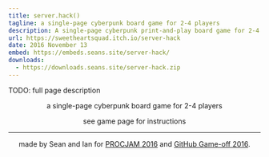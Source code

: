 ```yaml
---
title: server.hack()
tagline: a single-page cyberpunk board game for 2-4 players
description: A single-page cyberpunk print-and-play board game for 2-4 players.
url: https://sweetheartsquad.itch.io/server-hack
date: 2016 November 13
embed: https://embeds.seans.site/server-hack/
downloads:
  - https://downloads.seans.site/server-hack.zip
---
```


TODO: full page description



<p style="text-align: center;">
	a single-page cyberpunk board game for 2-4 players
</p>
<p style="text-align: center;">
	see game page for instructions
</p>

---

<p style="text-align: center;">
	made by Sean and Ian for 
	<a href="https://itch.io/jam/procjam" target="_blank" style="">PROCJAM 2016</a> and <a href="https://github.com/github/game-off-2016" target="_blank" referrerpolicy="origin" rel="nofollow noopener" style="">GitHub Game-off 2016</a>.
</p>
